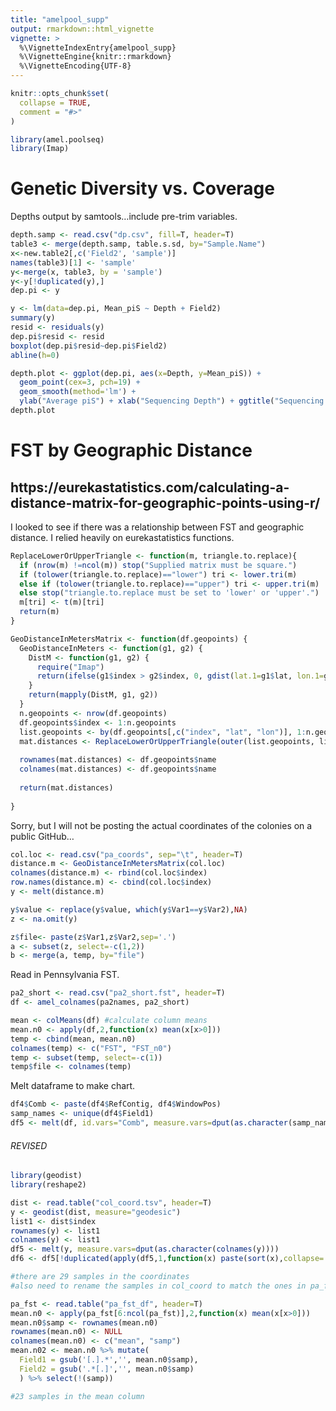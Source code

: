 ```yaml
---
title: "amelpool_supp"
output: rmarkdown::html_vignette
vignette: >
  %\VignetteIndexEntry{amelpool_supp}
  %\VignetteEngine{knitr::rmarkdown}
  %\VignetteEncoding{UTF-8}
---
```


```r
knitr::opts_chunk$set(
  collapse = TRUE,
  comment = "#>"
)
```

```r
library(amel.poolseq)
library(Imap)
```
# Genetic Diversity vs. Coverage

Depths output by samtools...include pre-trim variables.

```r
depth.samp <- read.csv("dp.csv", fill=T, header=T)
table3 <- merge(depth.samp, table.s.sd, by="Sample.Name")
x<-new.table2[,c('Field2', 'sample')]
names(table3)[1] <- 'sample'
y<-merge(x, table3, by = 'sample')
y<-y[!duplicated(y),]
dep.pi <- y

y <- lm(data=dep.pi, Mean_piS ~ Depth + Field2)
summary(y)
resid <- residuals(y)
dep.pi$resid <- resid
boxplot(dep.pi$resid~dep.pi$Field2)
abline(h=0)

depth.plot <- ggplot(dep.pi, aes(x=Depth, y=Mean_piS)) +
  geom_point(cex=3, pch=19) +
  geom_smooth(method='lm') + 
  ylab("Average piS") + xlab("Sequencing Depth") + ggtitle("Sequencing Depth vs. Average Genome-wide Genetic Diversity")
depth.plot
```

# FST by Geographic Distance
## https://eurekastatistics.com/calculating-a-distance-matrix-for-geographic-points-using-r/

I looked to see if there was a relationship between FST and geographic distance. I relied heavily on eurekastatistics functions.

```r
ReplaceLowerOrUpperTriangle <- function(m, triangle.to.replace){
  if (nrow(m) !=ncol(m)) stop("Supplied matrix must be square.")
  if (tolower(triangle.to.replace)=="lower") tri <- lower.tri(m)
  else if (tolower(triangle.to.replace)=="upper") tri <- upper.tri(m)
  else stop("triangle.to.replace must be set to 'lower' or 'upper'.")
  m[tri] <- t(m)[tri]
  return(m)
}

GeoDistanceInMetersMatrix <- function(df.geopoints) {
  GeoDistanceInMeters <- function(g1, g2) {
    DistM <- function(g1, g2) {
      require("Imap")
      return(ifelse(g1$index > g2$index, 0, gdist(lat.1=g1$lat, lon.1=g1$lon, lat.2=g2$lat, lon.2=g2$lon, units="m")))
    }
    return(mapply(DistM, g1, g2))
  }
  n.geopoints <- nrow(df.geopoints)
  df.geopoints$index <- 1:n.geopoints
  list.geopoints <- by(df.geopoints[,c("index", "lat", "lon")], 1:n.geopoints, function(x){return(list(x))})
  mat.distances <- ReplaceLowerOrUpperTriangle(outer(list.geopoints, list.geopoints, GeoDistanceInMeters), "lower")
  
  rownames(mat.distances) <- df.geopoints$name
  colnames(mat.distances) <- df.geopoints$name
  
  return(mat.distances)
  
}
```

Sorry, but I will not be posting the actual coordinates of the colonies on a public GitHub...

```r
col.loc <- read.csv("pa_coords", sep="\t", header=T)
distance.m <- GeoDistanceInMetersMatrix(col.loc)
colnames(distance.m) <- rbind(col.loc$index)
row.names(distance.m) <- cbind(col.loc$index)
y <- melt(distance.m)

y$value <- replace(y$value, which(y$Var1==y$Var2),NA) 
z <- na.omit(y)

z$file<- paste(z$Var1,z$Var2,sep='.')
a <- subset(z, select=-c(1,2))
b <- merge(a, temp, by="file")
```

Read in Pennsylvania FST.

```r
pa2_short <- read.csv("pa2_short.fst", header=T)
df <- amel_colnames(pa2names, pa2_short)

mean <- colMeans(df) #calculate column means
mean.n0 <- apply(df,2,function(x) mean(x[x>0]))
temp <- cbind(mean, mean.n0)
colnames(temp) <- c("FST", "FST_n0")
temp <- subset(temp, select=-c(1))
temp$file <- colnames(temp)
```

Melt dataframe to make chart.

```r
df4$Comb <- paste(df4$RefContig, df4$WindowPos)
samp_names <- unique(df4$Field1)
df5 <- melt(df, id.vars="Comb", measure.vars=dput(as.character(samp_names)))
```

###### REVISED #######
```r
library(geodist)
library(reshape2)

dist <- read.table("col_coord.tsv", header=T)
y <- geodist(dist, measure="geodesic")
list1 <- dist$index
rownames(y) <- list1
colnames(y) <- list1
df5 <- melt(y, measure.vars=dput(as.character(colnames(y))))
df6 <- df5[!duplicated(apply(df5,1,function(x) paste(sort(x),collapse='_'))),]

#there are 29 samples in the coordinates
#also need to rename the samples in col_coord to match the ones in pa_fst_df

pa_fst <- read.table("pa_fst_df", header=T)
mean.n0 <- apply(pa_fst[6:ncol(pa_fst)],2,function(x) mean(x[x>0]))
mean.n0$samp <- rownames(mean.n0)
rownames(mean.n0) <- NULL
colnames(mean.n0) <- c("mean", "samp")
mean.n02 <- mean.n0 %>% mutate(
  Field1 = gsub('[.].*','', mean.n0$samp), 
  Field2 = gsub('.*[.]','', mean.n0$samp)
  ) %>% select(!(samp))

#23 samples in the mean column
```
